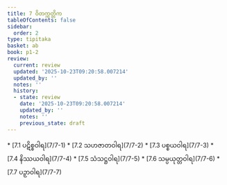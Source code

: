 ```yaml
---
title: 7 ဝိတက္ကတ္တိက
tableOfContents: false
sidebar:
  order: 2
type: tipitaka
basket: ab
book: p1-2
review:
  current: review
  updated: '2025-10-23T09:20:58.007214'
  updated_by: ''
  notes: ''
  history:
  - state: review
    date: '2025-10-23T09:20:58.007214'
    updated_by: ''
    notes: ''
    previous_state: draft
---
```



<ReviewStatus review={frontmatter.review} showDetails={true} />

<HypothesisAnnotation frontmatter={frontmatter} />

<DynamicBreadcrumb />



<TableOfContents book="p1-2" section="7">
* [7.1 ပဋိစ္စဝါရ](7/7-1)
* [7.2 သဟဇာတဝါရ](7/7-2)
* [7.3 ပစ္စယဝါရ](7/7-3)
* [7.4 နိဿယဝါရ](7/7-4)
* [7.5 သံသဋ္ဌဝါရ](7/7-5)
* [7.6 သမ္ပယုတ္တဝါရ](7/7-6)
* [7.7 ပဉှာဝါရ](7/7-7)
</TableOfContents>